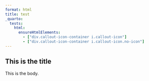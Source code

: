 ```yaml
---
format: html
title: test
_quarto:
  tests:
    html:
      ensureHtmlElements:
        - ["div.callout-icon-container i.callout-icon"]
        - ["div.callout-icon-container i.callout-icon.no-icon"]
---
```


::: callout-note

## This is the title

This is the body.

:::